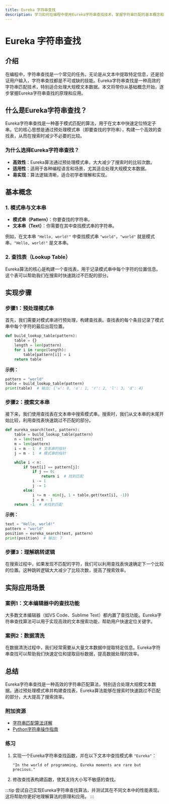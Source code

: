 ```yaml
---
title: Eureka 字符串查找
description: 学习如何在编程中使用Eureka字符串查找技术，掌握字符串匹配的基本概念和实际应用。
---
```


# Eureka 字符串查找

## 介绍

在编程中，字符串查找是一个常见的任务。无论是从文本中提取特定信息，还是验证用户输入，字符串查找都是不可或缺的技能。Eureka字符串查找是一种高效的字符串匹配技术，特别适合处理大规模文本数据。本文将带你从基础概念开始，逐步掌握Eureka字符串查找的原理和应用。

## 什么是Eureka字符串查找？

Eureka字符串查找是一种基于模式匹配的算法，用于在文本中快速定位特定子串。它的核心思想是通过预处理模式串（即要查找的字符串），构建一个高效的查找表，从而在搜索时减少不必要的比较。

### 为什么选择Eureka字符串查找？

- **高效性**：Eureka算法通过预处理模式串，大大减少了搜索时的比较次数。
- **适用性**：适用于各种编程语言和场景，尤其适合处理大规模文本数据。
- **易实现**：算法逻辑清晰，适合初学者理解和实现。

## 基本概念

### 1. 模式串与文本串

- **模式串（Pattern）**：你要查找的字符串。
- **文本串（Text）**：你需要在其中查找模式串的字符串。

例如，在文本串 `"Hello, world!"` 中查找模式串 `"world"`，`"world"` 就是模式串，`"Hello, world!"` 是文本串。

### 2. 查找表（Lookup Table）

Eureka算法的核心是构建一个查找表，用于记录模式串中每个字符的位置信息。这个表可以帮助我们在搜索时快速跳过不匹配的部分。

## 实现步骤

### 步骤1：预处理模式串

首先，我们需要对模式串进行预处理，构建查找表。查找表的每个条目记录了模式串中每个字符的最后出现位置。

```python
def build_lookup_table(pattern):
    table = {}
    length = len(pattern)
    for i in range(length):
        table[pattern[i]] = i
    return table
```

**示例：**

```python
pattern = "world"
table = build_lookup_table(pattern)
print(table)  # 输出: {'w': 0, 'o': 1, 'r': 2, 'l': 3, 'd': 4}
```

### 步骤2：搜索文本串

接下来，我们使用查找表在文本串中搜索模式串。搜索时，我们从文本串的末尾开始比较，利用查找表快速跳过不匹配的部分。

```python
def eureka_search(text, pattern):
    table = build_lookup_table(pattern)
    n = len(text)
    m = len(pattern)
    i = m - 1  # 文本串的指针
    j = m - 1  # 模式串的指针

    while i < n:
        if text[i] == pattern[j]:
            if j == 0:
                return i  # 找到匹配
            i -= 1
            j -= 1
        else:
            i += m - min(j, 1 + table.get(text[i], -1))
            j = m - 1
    return -1  # 未找到匹配
```

**示例：**

```python
text = "Hello, world!"
pattern = "world"
position = eureka_search(text, pattern)
print(position)  # 输出: 7
```

### 步骤3：理解跳转逻辑

在搜索过程中，如果发现不匹配的字符，我们可以利用查找表快速确定下一个比较的位置。这种跳转逻辑大大减少了比较次数，提高了搜索效率。

## 实际应用场景

### 案例1：文本编辑器中的查找功能

大多数文本编辑器（如VS Code、Sublime Text）都内置了查找功能。Eureka字符串查找算法可以用于实现高效的文本搜索功能，帮助用户快速定位关键字。

### 案例2：数据清洗

在数据清洗过程中，我们经常需要从大量文本数据中提取特定信息。Eureka字符串查找可以帮助我们快速定位和提取目标数据，提高数据处理的效率。

## 总结

Eureka字符串查找是一种高效的字符串匹配算法，特别适合处理大规模文本数据。通过预处理模式串并构建查找表，Eureka算法能够在搜索时快速跳过不匹配的部分，大大提高了搜索效率。

### 附加资源

- [字符串匹配算法详解](https://en.wikipedia.org/wiki/String-searching_algorithm)
- [Python字符串操作指南](https://docs.python.org/3/library/stdtypes.html#text-sequence-type-str)

### 练习

1. 实现一个Eureka字符串查找函数，并在以下文本中查找模式串 `"Eureka"`：
   ```text
   "In the world of programming, Eureka moments are rare but precious."
   ```
2. 修改查找表构建函数，使其支持大小写不敏感的查找。

:::tip
尝试自己实现Eureka字符串查找算法，并测试其在不同文本中的性能表现。这将帮助你更好地理解算法的原理和应用。
:::